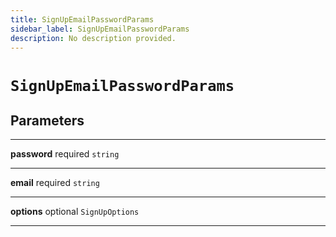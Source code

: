 ```yaml
---
title: SignUpEmailPasswordParams
sidebar_label: SignUpEmailPasswordParams
description: No description provided.
---
```


# `SignUpEmailPasswordParams`

## Parameters

---

**<span className="parameter-name">password</span>** <span className="optional-status">required</span> `string`

---

**<span className="parameter-name">email</span>** <span className="optional-status">required</span> `string`

---

**<span className="parameter-name">options</span>** <span className="optional-status">optional</span> `SignUpOptions`

---
